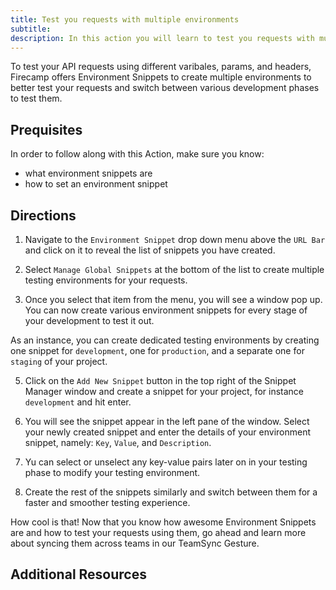 ```yaml
---
title: Test you requests with multiple environments
subtitle:
description: In this action you will learn to test you requests with multiple environments
---
```


To test your API requests using different varibales, params, and headers, Firecamp offers Environment Snippets to create multiple environments to better test your requests and switch between various development phases to test them.

## Prequisites

In order to follow along with this Action, make sure you know:
- what environment snippets are
- how to set an environment snippet

## Directions

1. Navigate to the `Environment Snippet` drop down menu above the `URL Bar` and click on it to reveal the list of snippets you have created.

2. Select `Manage Global Snippets` at the bottom of the list to create multiple testing environments for your requests.

3. Once you select that item from the menu, you will see a window pop up. You can now create various environment snippets for every stage of your development to test it out.

As an instance, you can create dedicated testing environments by creating one snippet for `development`, one for `production`, and a separate one for `staging` of your project.

5. Click on the `Add New Snippet` button in the top right of the Snippet Manager window and create a snippet for your project, for instance `development` and hit enter.

6. You will see the snippet appear in the left pane of the window. Select your newly created snippet and enter the details of your environment snippet, namely: `Key`, `Value`, and `Description`.

7. Yu can select or unselect any key-value pairs later on in your testing phase to modify your testing environment.

8. Create the rest of the snippets similarly and switch between them for a faster and smoother testing experience.

How cool is that! Now that you know how awesome Environment Snippets are and how to test your requests using them, go ahead and learn more about syncing them across teams in our TeamSync Gesture.

## Additional Resources
